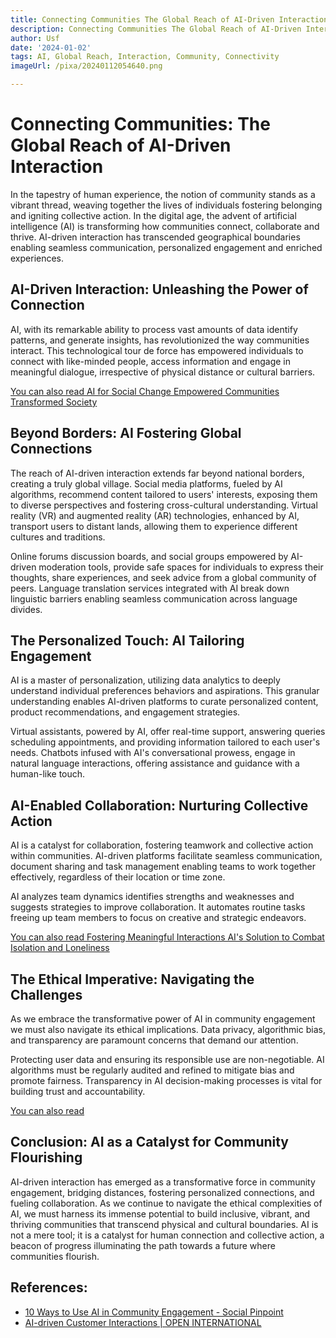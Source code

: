 ```yaml
---
title: Connecting Communities The Global Reach of AI-Driven Interaction
description: Connecting Communities The Global Reach of AI-Driven Interaction
author: Usf
date: '2024-01-02'
tags: AI, Global Reach, Interaction, Community, Connectivity
imageUrl: /pixa/20240112054640.png

---
```

# **Connecting Communities: The Global Reach  of AI-Driven Interaction**

In  the tapestry of human experience, the notion of community stands as a vibrant thread, weaving together the lives of individuals fostering belonging and igniting collective action. In the digital age, the advent of artificial intelligence (AI) is  transforming how  communities connect, collaborate and  thrive. AI-driven  interaction has transcended geographical boundaries enabling seamless  communication, personalized engagement and enriched experiences.

## AI-Driven Interaction: Unleashing the Power of Connection

AI,  with  its remarkable ability to process  vast  amounts  of data identify patterns, and generate  insights, has revolutionized the way communities interact. This technological tour de force has empowered individuals  to connect with like-minded people, access information and engage in meaningful dialogue, irrespective of physical distance or cultural barriers.

[You can also read  AI for Social Change Empowered Communities  Transformed Society](AI%20for%20Social%20Change%20Empowered%20Communities%2C%20Transformed%20Society)


## Beyond  Borders: AI Fostering Global Connections

The reach of AI-driven interaction extends far beyond national borders, creating a truly  global village. Social media platforms, fueled by AI algorithms, recommend content tailored to users' interests, exposing them to diverse perspectives and fostering cross-cultural  understanding. Virtual  reality (VR) and augmented reality (AR) technologies, enhanced by AI, transport users to distant lands, allowing them to experience different cultures and traditions.

Online forums discussion boards, and social groups empowered by AI-driven moderation tools, provide safe spaces for  individuals to express their thoughts, share experiences, and seek  advice from a global community  of peers. Language  translation  services integrated with AI break down linguistic barriers enabling  seamless communication across language divides.

## The Personalized Touch: AI Tailoring Engagement

AI is a master of personalization, utilizing data  analytics to deeply understand individual preferences behaviors and aspirations. This  granular  understanding enables AI-driven platforms to  curate  personalized content, product recommendations, and engagement strategies.

Virtual assistants, powered by AI, offer real-time  support, answering queries scheduling appointments, and providing information tailored to each user's needs. Chatbots infused with AI's conversational prowess, engage in natural language interactions, offering assistance and  guidance with  a human-like  touch.

## AI-Enabled Collaboration: Nurturing Collective Action

AI is a catalyst for collaboration, fostering  teamwork and collective action within  communities. AI-driven platforms facilitate seamless communication, document sharing and task  management enabling teams to work together effectively, regardless  of their location  or time zone.

AI analyzes team dynamics identifies strengths and weaknesses and suggests strategies to improve collaboration. It automates routine tasks freeing up team members to focus on creative and strategic endeavors.

[You can also read Fostering Meaningful Interactions AI's Solution to Combat Isolation  and Loneliness](Fostering%20Meaningful%20Interactions%20AI%27s%20Solution%20to%20Combat%20Isolation%20and%20Loneliness)


## The Ethical Imperative: Navigating the Challenges

As we embrace the transformative power of AI  in community  engagement we must also navigate its ethical implications. Data privacy, algorithmic bias, and transparency are paramount concerns that demand our attention.

Protecting user data and ensuring its responsible use are non-negotiable. AI algorithms  must  be regularly audited and refined to mitigate  bias and promote fairness. Transparency in AI decision-making processes is vital for building trust and accountability.

[You can also read ]()


## Conclusion: AI as a Catalyst  for Community Flourishing

AI-driven interaction has emerged as a transformative force in community engagement, bridging distances, fostering personalized  connections, and fueling collaboration.  As we continue to navigate the ethical complexities of AI, we must  harness its immense potential to build inclusive, vibrant, and thriving communities that  transcend  physical and cultural boundaries. AI is not a mere tool;  it is  a catalyst for human connection and collective  action, a beacon of progress illuminating the path towards a  future where communities flourish.

## References:
- [10 Ways to Use AI in Community Engagement - Social Pinpoint](https://www.socialpinpoint.com/ways-to-use-artificial-intelligence-ai-in-community-engagement/)
- [AI-driven Customer Interactions | OPEN INTERNATIONAL](https://www.openintl.com/ai-driven-customer-interactions/)
